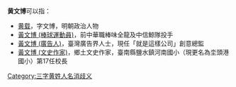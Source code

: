 '''黄文博'''可以指：
* [[黄载|黄载]]，字文博，明朝政治人物
* [[黃文博_(棒球運動員)|黃文博 (棒球運動員)]]，前中華職棒味全龍及中信鯨隊投手
* [[黃文博_(廣告人)|黃文博 (廣告人)]]，臺灣廣告界人士，現任「就是這樣公司」創意總監
* [[黃文博_(文史作家)|黃文博 (文史作家)]]，鄉土文史作家，臺南縣鹽水鎮河南國小（現更名為坔頭港國小）第17任校長

{{disambig}}

[[Category:三字黄姓人名消歧义|Category:三字黄姓人名消歧义]]